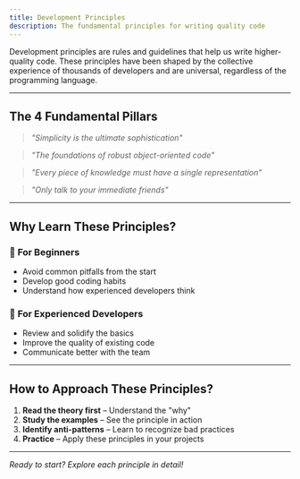 ```yaml
---
title: Development Principles
description: The fundamental principles for writing quality code
---
```


Development principles are rules and guidelines that help us write higher-quality code. These principles have been shaped by the collective experience of thousands of developers and are universal, regardless of the programming language.

---

## The 4 Fundamental Pillars

> *"Simplicity is the ultimate sophistication"*
<LinkCard title="1. KISS - Keep It Simple, Stupid" href="/en/principles/kiss" description="The KISS principle reminds us that simple solutions are often the best. Simple code is easier to understand, maintain, and debug."/>

> *"The foundations of robust object-oriented code"*
<LinkCard title="2. SOLID - The 5 OOP Principles" href="/en/principles/solid" description="SOLID is an acronym that groups 5 essential principles for designing maintainable and extensible classes and modules."/>

> *"Every piece of knowledge must have a single representation"*
<LinkCard title="3. DRY - Don't Repeat Yourself" href="/en/principles/dry" description="DRY encourages us to avoid duplicating code and logic, making our code more maintainable and less error-prone."/>

> *"Only talk to your immediate friends"*
<LinkCard title="4. Law of Demeter" href="/en/principles/demeter" description="This principle limits dependencies between objects, creating more modular and loosely coupled code."/>

---

## Why Learn These Principles?

### 🎯 **For Beginners**
- Avoid common pitfalls from the start
- Develop good coding habits
- Understand how experienced developers think

### 🚀 **For Experienced Developers**
- Review and solidify the basics
- Improve the quality of existing code
- Communicate better with the team

---

## How to Approach These Principles?

1. **Read the theory first** – Understand the "why"
2. **Study the examples** – See the principle in action
3. **Identify anti-patterns** – Learn to recognize bad practices
4. **Practice** – Apply these principles in your projects

---
*Ready to start? Explore each principle in detail!*